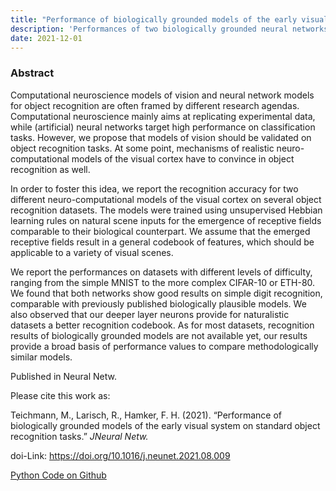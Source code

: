 ```yaml
---
title: "Performance of biologically grounded models of the early visual system on standard object recognition tasks"
description: 'Performances of two biologically grounded neural networks on common object recognition tasks.'
date: 2021-12-01
---
```


### Abstract

Computational neuroscience models of vision and neural network models for object recognition are often framed by different research agendas. Computational neuroscience mainly aims at replicating experimental data, while (artificial) neural networks target high performance on classification tasks. However, we propose that models of vision should be validated on object recognition tasks. At some point, mechanisms of realistic neuro-computational models of the visual cortex have to convince in object recognition as well.

In order to foster this idea, we report the recognition accuracy for two different neuro-computational models of the visual cortex on several object recognition datasets. The models were trained using unsupervised Hebbian learning rules on natural scene inputs for the emergence of receptive fields comparable to their biological counterpart. We assume that the emerged receptive fields result in a general codebook of features, which should be applicable to a variety of visual scenes.

We report the performances on datasets with different levels of difficulty, ranging from the simple MNIST to the more complex CIFAR-10 or ETH-80. We found that both networks show good results on simple digit recognition, comparable with previously published biologically plausible models. We also observed that our deeper layer neurons provide for naturalistic datasets a better recognition codebook. As for most datasets, recognition results of biologically grounded models are not available yet, our results provide a broad basis of performance values to compare methodologically similar models.

Published in Neural Netw.

Please cite this work as:

Teichmann, M., Larisch, R., Hamker, F. H. (2021). "Performance of biologically grounded models of the early visual system on standard object recognition tasks." <i>JNeural Netw.</i>


doi-Link: [https://doi.org/10.1016/j.neunet.2021.08.009](https://doi.org/10.1016/j.neunet.2021.08.009)

<p></p>

[Python Code on Github](https://github.com/hamkerlab/Teichmann2021_NeuralNetworks)

